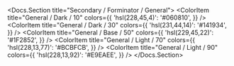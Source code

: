 
<Docs.Section title="Secondary / Forminator / General">
	<ColorPalette>
		<ColorItem
			title="General / Dark / 10"
			colors={{
				'hsl(228,45,4)': '#060810',
			}}
		/>
		<ColorItem
			title="General / Dark / 30"
			colors={{
				'hsl(231,44,14)': '#141934',
			}}
		/>
		<ColorItem
			title="General / Base / 50"
			colors={{
				'hsl(229,45,22)': '#1F2852',
			}}
		/>
		<ColorItem
			title="General / Light / 70"
			colors={{
				'hsl(228,13,77)': '#BCBFCB',
			}}
		/>
		<ColorItem
			title="General / Light / 90"
			colors={{
				'hsl(228,13,92)': '#E9EAEE',
			}}
		/>
	</ColorPalette>
</Docs.Section>
